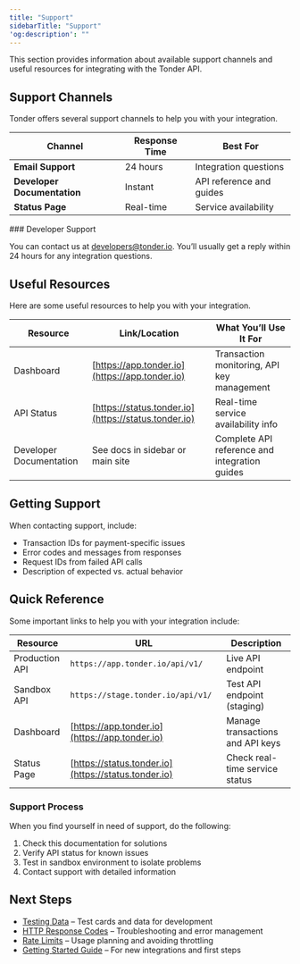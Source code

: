 ```yaml
---
title: "Support"
sidebarTitle: "Support"
'og:description': ""
---
```


This section provides information about available support channels and useful resources for integrating with the Tonder API.

## Support Channels

Tonder offers several support channels to help you with your integration.

| Channel                     | Response Time | Best For                 |
| --------------------------- | ------------- | ------------------------ |
| **Email Support**           | 24 hours      | Integration questions    |
| **Developer Documentation** | Instant       | API reference and guides |
| **Status Page**             | Real-time     | Service availability     |

<Note>
### Developer Support

You can contact us at [developers@tonder.io](mailto:developers@tonder.io). You’ll usually get a reply within 24 hours for any integration questions.
</Note>

## Useful Resources

Here are some useful resources to help you with your integration.

| Resource                  | Link/Location                        | What You’ll Use It For                                 |
|---------------------------|--------------------------------------|--------------------------------------------------------|
| Dashboard             | [https://app.tonder.io](https://app.tonder.io) | Transaction monitoring, API key management             |
| API Status            | [https://status.tonder.io](https://status.tonder.io) | Real-time service availability info                    |
| Developer Documentation | See docs in sidebar or main site    | Complete API reference and integration guides           |

## Getting Support

When contacting support, include:

- Transaction IDs for payment-specific issues
- Error codes and messages from responses
- Request IDs from failed API calls
- Description of expected vs. actual behavior

## Quick Reference

Some important links to help you with your integration include:

| Resource           | URL                                             | Description                        |
|--------------------|-------------------------------------------------|------------------------------------|
| Production API | `https://app.tonder.io/api/v1/`                 | Live API endpoint                  |
| Sandbox API    | `https://stage.tonder.io/api/v1/`               | Test API endpoint (staging)        |
| Dashboard      | [https://app.tonder.io](https://app.tonder.io)  | Manage transactions and API keys   |
| Status Page    | [https://status.tonder.io](https://status.tonder.io) | Check real-time service status     |

### Support Process

When you find yourself in need of support, do the following:

1. Check this documentation for solutions
2. Verify API status for known issues
3. Test in sandbox environment to isolate problems
4. Contact support with detailed information

## Next Steps

- [Testing Data](../testing-data) – Test cards and data for development
- [HTTP Response Codes](../http-response-codes) – Troubleshooting and error management
- [Rate Limits](../rate-limits) – Usage planning and avoiding throttling
- [Getting Started Guide](../quickstart) – For new integrations and first steps